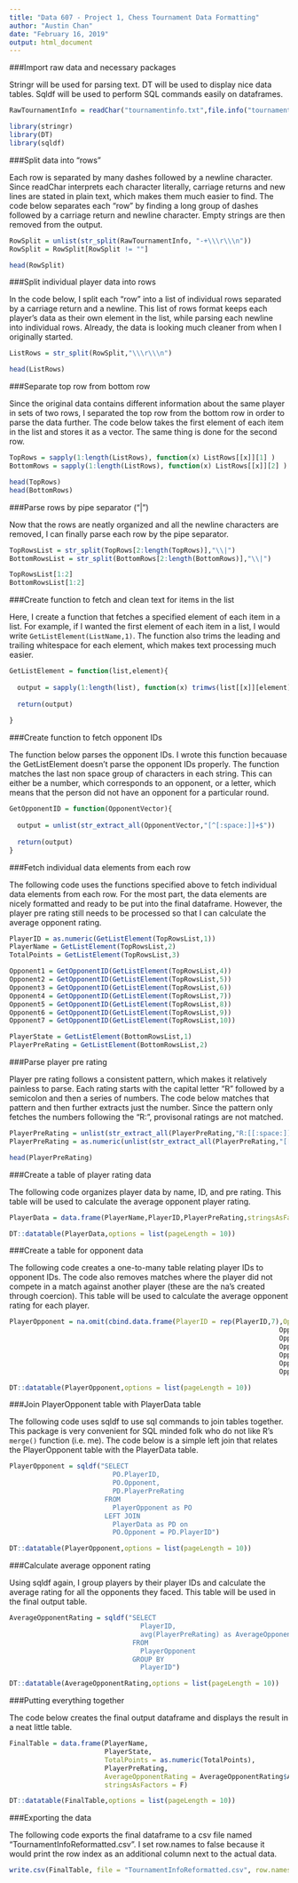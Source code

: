 ---
title: "Data 607 - Project 1, Chess Tournament Data Formatting"
author: "Austin Chan"
date: "February 16, 2019"
output: html_document
---

###Import raw data and necessary packages

Stringr will be used for parsing text. DT will be used to display nice data tables. Sqldf will be used to perform SQL commands easily on dataframes.

```{r}
RawTournamentInfo = readChar("tournamentinfo.txt",file.info("tournamentinfo.txt")$size)

library(stringr)
library(DT)
library(sqldf)
```

###Split data into "rows"

Each row is separated by many dashes followed by a newline character. Since readChar interprets each character literally, carriage returns and new lines are stated in plain text, which makes them much easier to find. The code below separates each "row" by finding a long group of dashes followed by a carriage return and newline character. Empty strings are then removed from the output.

```{r}
RowSplit = unlist(str_split(RawTournamentInfo, "-+\\\r\\\n"))
RowSplit = RowSplit[RowSplit != ""]

head(RowSplit)
```

###Split individual player data into rows

In the code below, I split each "row" into a list of individual rows separated by a carriage return and a newline. This list of rows format keeps each player's data as their own element in the list, while parsing each newline into individual rows. Already, the data is looking much cleaner from when I originally started.

```{r}
ListRows = str_split(RowSplit,"\\\r\\\n")

head(ListRows)
```

###Separate top row from bottom row

Since the original data contains different information about the same player in sets of two rows, I separated the top row from the bottom row in order to parse the data further. The code below takes the first element of each item in the list and stores it as a vector. The same thing is done for the second row.

```{r}
TopRows = sapply(1:length(ListRows), function(x) ListRows[[x]][1] )
BottomRows = sapply(1:length(ListRows), function(x) ListRows[[x]][2] )

head(TopRows)
head(BottomRows)
```

###Parse rows by pipe separator ("|")

Now that the rows are neatly organized and all the newline characters are removed, I can finally parse each row by the pipe separator.

```{r}
TopRowsList = str_split(TopRows[2:length(TopRows)],"\\|")
BottomRowsList = str_split(BottomRows[2:length(BottomRows)],"\\|")

TopRowsList[1:2]
BottomRowsList[1:2]
```

###Create function to fetch and clean text for items in the list

Here, I create a function that fetches a specified element of each item in a list. For example, if I wanted the first element of each item in a list, I would write `GetListElement(ListName,1)`. The function also trims the leading and trailing whitespace for each element, which makes text processing much easier.

```{r}
GetListElement = function(list,element){
  
  output = sapply(1:length(list), function(x) trimws(list[[x]][element],which = "both"))
  
  return(output)
  
}
```

###Create function to fetch opponent IDs

The function below parses the opponent IDs. I wrote this function becauase the GetListElement doesn't parse the opponent IDs properly. The function matches the last non space group of characters in each string. This can either be a number, which corresponds to an opponent, or a letter, which means that the person did not have an opponent for a particular round.

```{r}
GetOpponentID = function(OpponentVector){
  
  output = unlist(str_extract_all(OpponentVector,"[^[:space:]]+$"))
  
  return(output)
}

```

###Fetch individual data elements from each row

The following code uses the functions specified above to fetch individual data elements from each row. For the most part, the data elements are nicely formatted and ready to be put into the final dataframe. However, the player pre rating still needs to be processed so that I can calculate the average opponent rating.

```{r}
PlayerID = as.numeric(GetListElement(TopRowsList,1))
PlayerName = GetListElement(TopRowsList,2)
TotalPoints = GetListElement(TopRowsList,3)

Opponent1 = GetOpponentID(GetListElement(TopRowsList,4))
Opponent2 = GetOpponentID(GetListElement(TopRowsList,5))
Opponent3 = GetOpponentID(GetListElement(TopRowsList,6))
Opponent4 = GetOpponentID(GetListElement(TopRowsList,7))
Opponent5 = GetOpponentID(GetListElement(TopRowsList,8))
Opponent6 = GetOpponentID(GetListElement(TopRowsList,9))
Opponent7 = GetOpponentID(GetListElement(TopRowsList,10))

PlayerState = GetListElement(BottomRowsList,1)
PlayerPreRating = GetListElement(BottomRowsList,2)
```

###Parse player pre rating

Player pre rating follows a consistent pattern, which makes it relatively painless to parse. Each rating starts with the capital letter "R" followed by a semicolon and then a series of numbers. The code below matches that pattern and then further extracts just the number. Since the pattern only fetches the numbers following the "R:", provisonal ratings are not matched.

```{r}
PlayerPreRating = unlist(str_extract_all(PlayerPreRating,"R:[[:space:]]*[[:digit:]]+"))
PlayerPreRating = as.numeric(unlist(str_extract_all(PlayerPreRating,"[[:digit:]]+")))

head(PlayerPreRating)
```

###Create a table of player rating data

The following code organizes player data by name, ID, and pre rating. This table will be used to calculate the average opponent player rating.

```{r}
PlayerData = data.frame(PlayerName,PlayerID,PlayerPreRating,stringsAsFactors = F)

DT::datatable(PlayerData,options = list(pageLength = 10))
```

###Create a table for opponent data

The following code creates a one-to-many table relating player IDs to opponent IDs. The code also removes matches where the player did not compete in a match against another player (these are the na's created through coercion). This table will be used to calculate the average opponent rating for each player.

```{r}
PlayerOpponent = na.omit(cbind.data.frame(PlayerID = rep(PlayerID,7),Opponent = as.numeric(c(Opponent1,
                                                                    Opponent2,
                                                                    Opponent3,
                                                                    Opponent4,
                                                                    Opponent5,
                                                                    Opponent6,
                                                                    Opponent7))))

DT::datatable(PlayerOpponent,options = list(pageLength = 10))
```

###Join PlayerOpponent table with PlayerData table

The following code uses sqldf to use sql commands to join tables together. This package is very convenient for SQL minded folk who do not like R's `merge()` function (i.e. me). The code below is a simple left join that relates the PlayerOpponent table with the PlayerData table.

```{r}
PlayerOpponent = sqldf("SELECT
                          PO.PlayerID,
                          PO.Opponent,
                          PD.PlayerPreRating
                        FROM
                          PlayerOpponent as PO
                        LEFT JOIN
                          PlayerData as PD on
                          PO.Opponent = PD.PlayerID")

DT::datatable(PlayerOpponent,options = list(pageLength = 10))
```

###Calculate average opponent rating

Using sqldf again, I group players by their player IDs and calculate the average rating for all the opponents they faced. This table will be used in the final output table.

```{r}
AverageOpponentRating = sqldf("SELECT
                                 PlayerID,
                                 avg(PlayerPreRating) as AverageOpponentRating
                               FROM
                                 PlayerOpponent
                               GROUP BY
                                 PlayerID")

DT::datatable(AverageOpponentRating,options = list(pageLength = 10))
```

###Putting everything together

The code below creates the final output dataframe and displays the result in a neat little table.

```{r}
FinalTable = data.frame(PlayerName,
                        PlayerState,
                        TotalPoints = as.numeric(TotalPoints),
                        PlayerPreRating,
                        AverageOpponentRating = AverageOpponentRating$AverageOpponentRating,
                        stringsAsFactors = F)

DT::datatable(FinalTable,options = list(pageLength = 10))
```

###Exporting the data

The following code exports the final dataframe to a csv file named "TournamentInfoReformatted.csv". I set row.names to false because it would print the row index as an additional column next to the actual data.

```{r}
write.csv(FinalTable, file = "TournamentInfoReformatted.csv", row.names = F)
```




